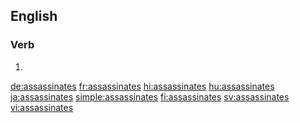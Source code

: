 {{also|assassinâtes}}
==English==

===Verb===
{{head|en|verb form}}

# {{en-third-person singular of|assassinate}}

[[de:assassinates]]
[[fr:assassinates]]
[[hi:assassinates]]
[[hu:assassinates]]
[[ja:assassinates]]
[[simple:assassinates]]
[[fi:assassinates]]
[[sv:assassinates]]
[[vi:assassinates]]